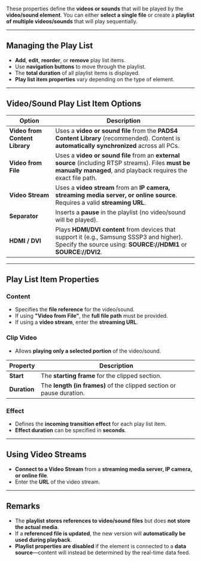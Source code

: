
These properties define the **videos or sounds** that will be played by the **video/sound element**. You can either **select a single file** or create a **playlist of multiple videos/sounds** that will play sequentially.  

---

## **Managing the Play List**  

- **Add**, **edit**, **reorder**, or **remove** play list items.  
- Use **navigation buttons** to move through the playlist.  
- The **total duration** of all playlist items is displayed.  
- **Play list item properties** vary depending on the type of element.  

---

## **Video/Sound Play List Item Options**  

| **Option** | **Description** |
|------------|----------------|
| **Video from Content Library** | Uses a **video or sound file** from the **PADS4 Content Library** (recommended). Content is **automatically synchronized** across all PCs. |
| **Video from File** | Uses a **video or sound file** from an **external source** (including RTSP streams). Files **must be manually managed**, and playback requires the exact file path. |
| **Video Stream** | Uses a **video stream** from an **IP camera, streaming media server, or online source**. Requires a valid **streaming URL**. |
| **Separator** | Inserts a **pause** in the playlist (no video/sound will be played). |
| **HDMI / DVI** | Plays **HDMI/DVI content** from devices that support it (e.g., Samsung SSSP3 and higher). Specify the source using: **SOURCE://HDMI1** or **SOURCE://DVI2**. |

---

## **Play List Item Properties**  

### **Content**  
- Specifies the **file reference** for the video/sound.  
- If using **"Video from File"**, the **full file path** must be provided.  
- If using a **video stream**, enter the **streaming URL**.  

### **Clip Video**  
- Allows **playing only a selected portion** of the video/sound.  

| **Property** | **Description** |
|-------------|----------------|
| **Start** | The **starting frame** for the clipped section. |
| **Duration** | The **length (in frames)** of the clipped section or pause duration. |

### **Effect**  
- Defines the **incoming transition effect** for each play list item.  
- **Effect duration** can be specified in **seconds**.  

---

## **Using Video Streams**  

- **Connect to a Video Stream** from a **streaming media server, IP camera, or online file**.  
- Enter the **URL** of the video stream.  

---

## **Remarks**  

- The **playlist stores references to video/sound files** but does **not store the actual media**.  
- If a **referenced file is updated**, the new version will **automatically be used during playback**.  
- **Playlist properties are disabled** if the element is connected to a **data source**—content will instead be determined by the real-time data feed.  
